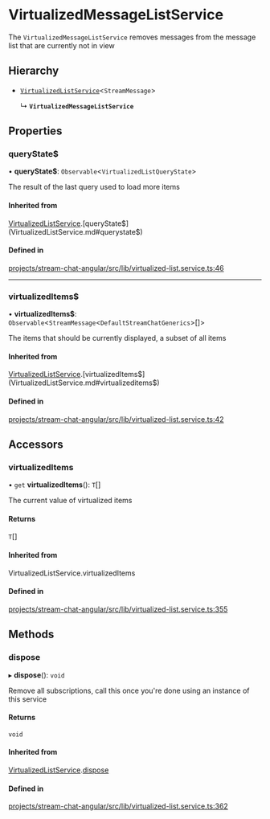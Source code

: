 # VirtualizedMessageListService

The `VirtualizedMessageListService` removes messages from the message list that are currently not in view

## Hierarchy

- [`VirtualizedListService`](VirtualizedListService.md)<`StreamMessage`\>

  ↳ **`VirtualizedMessageListService`**

## Properties

### queryState$

• **queryState$**: `Observable`\<`VirtualizedListQueryState`\>

The result of the last query used to load more items

#### Inherited from

[VirtualizedListService](VirtualizedListService.md).[queryState$](VirtualizedListService.md#querystate$)

#### Defined in

[projects/stream-chat-angular/src/lib/virtualized-list.service.ts:46](https://github.com/GetStream/stream-chat-angular/blob/d65e2dbfa9918feca7c82f4c683650c3e625f46f/projects/stream-chat-angular/src/lib/virtualized-list.service.ts#L46)

___

### virtualizedItems$

• **virtualizedItems$**: `Observable`\<`StreamMessage`\<`DefaultStreamChatGenerics`\>[]\>

The items that should be currently displayed, a subset of all items

#### Inherited from

[VirtualizedListService](VirtualizedListService.md).[virtualizedItems$](VirtualizedListService.md#virtualizeditems$)

#### Defined in

[projects/stream-chat-angular/src/lib/virtualized-list.service.ts:42](https://github.com/GetStream/stream-chat-angular/blob/d65e2dbfa9918feca7c82f4c683650c3e625f46f/projects/stream-chat-angular/src/lib/virtualized-list.service.ts#L42)

## Accessors

### virtualizedItems

• `get` **virtualizedItems**(): `T`[]

The current value of virtualized items

#### Returns

`T`[]

#### Inherited from

VirtualizedListService.virtualizedItems

#### Defined in

[projects/stream-chat-angular/src/lib/virtualized-list.service.ts:355](https://github.com/GetStream/stream-chat-angular/blob/d65e2dbfa9918feca7c82f4c683650c3e625f46f/projects/stream-chat-angular/src/lib/virtualized-list.service.ts#L355)

## Methods

### dispose

▸ **dispose**(): `void`

Remove all subscriptions, call this once you're done using an instance of this service

#### Returns

`void`

#### Inherited from

[VirtualizedListService](VirtualizedListService.md).[dispose](VirtualizedListService.md#dispose)

#### Defined in

[projects/stream-chat-angular/src/lib/virtualized-list.service.ts:362](https://github.com/GetStream/stream-chat-angular/blob/d65e2dbfa9918feca7c82f4c683650c3e625f46f/projects/stream-chat-angular/src/lib/virtualized-list.service.ts#L362)
